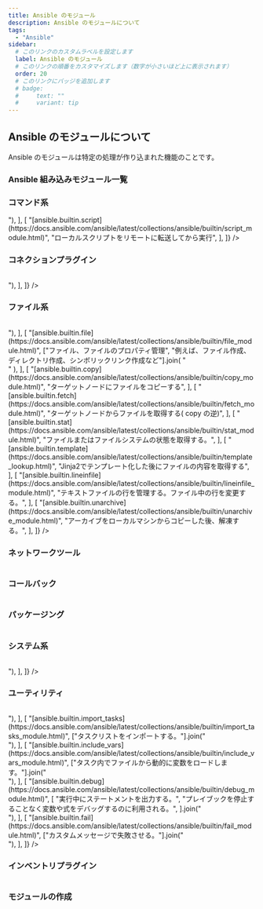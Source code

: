 ```yaml
---
title: Ansible のモジュール
description: Ansible のモジュールについて
tags:
  - "Ansible"
sidebar:
  # このリンクのカスタムラベルを設定します
  label: Ansible のモジュール
  # このリンクの順番をカスタマイズします（数字が小さいほど上に表示されます）
  order: 20
  # このリンクにバッジを追加します
  # badge:
  #     text: ""
  #     variant: tip
---
```



## Ansible のモジュールについて

<LinkPreview url="https://docs.ansible.com/ansible/2.9_ja/modules/modules_by_category.html" />

Ansible のモジュールは特定の処理が作り込まれた機能のことです。

### Ansible 組み込みモジュール一覧

<LinkPreview url="https://docs.ansible.com/ansible/latest/collections/ansible/builtin/index.html" />

### コマンド系

<Table
  columns={["モジュール", "説明"]}
  data={[
    [
      "[ansible.builtin.command](https://docs.ansible.com/ansible/latest/collections/ansible/builtin/command_module.html)",
      "ターゲット上でコマンドを実行する",
    ],
    [
      "[ansible.builtin.shell](https://docs.ansible.com/ansible/latest/collections/ansible/builtin/shell_module.html)",
      ["ターゲット上でシェルコマンドを実行する", "command の違いとしてはパイプやリダイレクトが使える"].join("<br>"),
    ],
    [
      "[ansible.builtin.script](https://docs.ansible.com/ansible/latest/collections/ansible/builtin/script_module.html)",
      "ローカルスクリプトをリモートに転送してから実行",
    ],
  ]}
/>

### コネクションプラグイン

<Table
  columns={["モジュール", "説明"]}
  data={[
    [
      "[ansible.builtin.ssh](https://docs.ansible.com/ansible/latest/collections/ansible/builtin/ssh_connection.html)",
      "サーバーへ SSH 接続する",
    ],
    [
      "[ansible.builtin.local](https://docs.ansible.com/ansible/latest/collections/ansible/builtin/local_connection.html)",
      "コントローラーノード上で実行する(デバッグなどの利用用途)",
    ],
    [
      "[ansible.netcommon.network_cli](https://docs.ansible.com/ansible/latest/collections/ansible/netcommon/network_cli_connection.html)",
      ["ネットワーク機器へ SSH 接続する"].join("<br>"),
    ],
  ]}
/>

### ファイル系

<Table
  columns={["モジュール", "説明"]}
  data={[
    [
      "[ansible.builtin.env](https://docs.ansible.com/ansible/latest/collections/ansible/builtin/env_lookup.html)",
      ["環境変数を読み込む"].join("<br>"),
    ],
    [
      "[ansible.builtin.file](https://docs.ansible.com/ansible/latest/collections/ansible/builtin/file_module.html)",
      ["ファイル、ファイルのプロパティ管理", "例えば、ファイル作成、ディレクトリ作成、シンボリックリンク作成など"].join(
        "<br>"
      ),
    ],
    [
      "[ansible.builtin.copy](https://docs.ansible.com/ansible/latest/collections/ansible/builtin/copy_module.html)",
      "ターゲットノードにファイルをコピーする",
    ],
    [
      "[ansible.builtin.fetch](https://docs.ansible.com/ansible/latest/collections/ansible/builtin/fetch_module.html)",
      "ターゲットノードからファイルを取得する( copy の逆)",
    ],
    [
      "[ansible.builtin.stat](https://docs.ansible.com/ansible/latest/collections/ansible/builtin/stat_module.html)",
      "ファイルまたはファイルシステムの状態を取得する。",
    ],
    [
      "[ansible.builtin.template](https://docs.ansible.com/ansible/latest/collections/ansible/builtin/template_lookup.html)",
      "Jinja2でテンプレート化した後にファイルの内容を取得する",
    ],
    [
      "[ansible.builtin.lineinfile](https://docs.ansible.com/ansible/latest/collections/ansible/builtin/lineinfile_module.html)",
      "テキストファイルの行を管理する。ファイル中の行を変更する。",
    ],
    [
      "[ansible.builtin.unarchive](https://docs.ansible.com/ansible/latest/collections/ansible/builtin/unarchive_module.html)",
      "アーカイブをローカルマシンからコピーした後、解凍する。",
    ],
  ]}
/>

### ネットワークツール

<Table
  columns={["モジュール", "説明"]}
  data={[
    [
      "[ansible.builtin.get_url](https://docs.ansible.com/ansible/latest/collections/ansible/builtin/get_url_module.html)",
      "HTTP、HTTPS、またはFTPからノードにファイルをダウンロード",
    ],
  ]}
/>

### コールバック

<Table
  columns={["モジュール", "説明"]}
  data={[
    [
      "[community.general.yaml](https://docs.ansible.com/ansible/latest/collections/community/general/yaml_callback.html)",
      "プレイブックの実行結果を YAML 形式で表示する。",
    ],
    [
      "[ansible.posix.profile_tasks](https://docs.ansible.com/ansible/latest/collections/ansible/posix/profile_tasks_callback.html)",
      "プレイブックの実行結果に時刻やタスク実行時間を表示する。",
    ],
  ]}
/>

### パッケージング

<Table
  columns={["モジュール", "説明"]}
  data={[
    [
      "[ansible.builtin.package](https://docs.ansible.com/ansible/latest/collections/ansible/builtin/package_module.html)",
      "汎用OSパッケージマネージャ、apt や dnf を使用せずにパッケージ管理を行う。",
    ],
    [
      "[ansible.builtin.dnf](https://docs.ansible.com/ansible/latest/collections/ansible/builtin/dnf_module.html)",
      "dnf パッケージマネージャーを使用してパッケージを管理する。",
    ],
    [
      "[ansible.builtin.apt](https://docs.ansible.com/ansible/latest/collections/ansible/builtin/apt_module.html)",
      "apt パッケージマネージャーを使用してパッケージ管理を行う。",
    ],
  ]}
/>

### システム系

<Table
  columns={["モジュール", "説明"]}
  data={[
    [
      "[ansible.builtin.service](https://docs.ansible.com/ansible/latest/collections/ansible/builtin/service_module.html)",
      "リモートホスト上のサービスを制御する。BSD init、OpenRC、SysV、Solaris SMF、systemd、upstart などをinit システムとしてサポートしている",
    ],
    [
      "[ansible.builtin.user](https://docs.ansible.com/ansible/latest/collections/ansible/builtin/user_module.html)",
      "ユーザーアカウントの管理を行う。",
    ],
    [
      "[ansible.builtin.group](https://docs.ansible.com/ansible/latest/collections/ansible/builtin/group_module.html)",
      "グループの追加・削除を行う。",
    ],
    [
      "[ansible.posix.firewalld](https://docs.ansible.com/ansible/latest/collections/ansible/posix/firewalld_module.html)",
      [
        "任意のポート/サービスをfirewalldで管理する。",
        "`ansible.posix`コレクションをインストールされていることで利用できる。",
        "`ansible-galaxy collection list` で確認する。",
      ].join("<br>"),
    ],
  ]}
/>

### ユーティリティ

<Table
  columns={["モジュール", "説明"]}
  data={[
    [
      "[ansible.builtin.import_playbook](https://docs.ansible.com/ansible/latest/collections/ansible/builtin/import_playbook_module.html)",
      ["プレイブックをインポートする。"].join("<br>"),
    ],
    [
      "[ansible.builtin.import_tasks](https://docs.ansible.com/ansible/latest/collections/ansible/builtin/import_tasks_module.html)",
      ["タスクリストをインポートする。"].join("<br>"),
    ],
    [
      "[ansible.builtin.include_vars](https://docs.ansible.com/ansible/latest/collections/ansible/builtin/include_vars_module.html)",
      ["タスク内でファイルから動的に変数をロードします。"].join("<br>"),
    ],
    [
      "[ansible.builtin.debug](https://docs.ansible.com/ansible/latest/collections/ansible/builtin/debug_module.html)",
      [
        "実行中にステートメントを出力する。",
        "プレイブックを停止することなく変数や式をデバッグするのに利用される。",
      ].join("<br>"),
    ],
    [
      "[ansible.builtin.fail](https://docs.ansible.com/ansible/latest/collections/ansible/builtin/fail_module.html)",
      ["カスタムメッセージで失敗させる。"].join("<br>"),
    ],
  ]}
/>

### インベントリプラグイン

<Table
  columns={["モジュール", "説明"]}
  data={[
    [
      "[ansible.builtin.ini](https://docs.ansible.com/ansible/latest/collections/ansible/builtin/ini_inventory.html)",
      "Ansible INI ファイルをインベントリ ソースとして使用します",
    ],
    [
      "[ansible.builtin.yaml](https://docs.ansible.com/ansible/latest/collections/ansible/builtin/yaml_inventory.html)",
      "特定の YAML ファイルをインベントリソースとして使用します。",
    ],
  ]}
/>

### モジュールの作成
